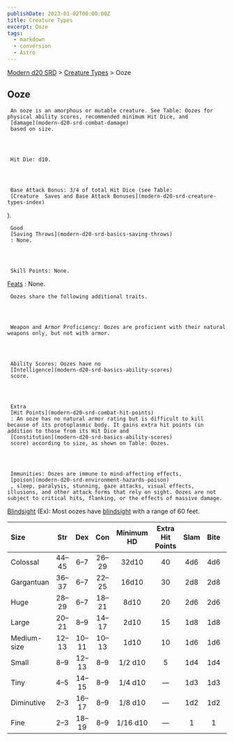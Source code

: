 ```yaml
---
publishDate: 2023-01-02T00:00:00Z
title: Creature Types
excerpt: Ooze
tags:
  - markdown
  - conversion
  - Astro
---
```


[Modern d20 SRD](/#modernD20) > [Creature Types](modern-d20-srd-creature-types-index) > Ooze

## Ooze




     An ooze is an amorphous or mutable creature. See Table: Oozes for physical ability scores, recommended minimum Hit Dice, and
     [damage](modern-d20-srd-combat-damage)
     based on size.




     Hit Die: d10.




     Base Attack Bonus: 3/4 of total Hit Dice (see Table:
     [Creature  Saves and Base Attack Bonuses](modern-d20-srd-creature-types-index)
).

     Good
     [Saving Throws](modern-d20-srd-basics-saving-throws)
     : None.




     Skill Points: None.

[Feats](modern-d20-srd-feats-index)
: None.

     Oozes share the following additional traits.




     Weapon and Armor Proficiency: Oozes are proficient with their natural weapons only, but not with armor.




     Ability Scores: Oozes have no
     [Intelligence](modern-d20-srd-basics-ability-scores)
     score.




     Extra
     [Hit Points](modern-d20-srd-combat-hit-points)
     : An ooze has no natural armor rating but is difficult to kill because of its protoplasmic body. It gains extra hit points (in addition to those from its Hit Dice and
     [Constitution](modern-d20-srd-basics-ability-scores)
     score) according to size, as shown on Table: Oozes.




     Immunities: Oozes are immune to mind-affecting effects,
     [poison](modern-d20-srd-environment-hazards-poison)
     , sleep, paralysis, stunning, gaze attacks, visual effects, illusions, and other attack forms that rely on sight. Oozes are not subject to critical hits, flanking, or the effects of massive damage.

[Blindsight](modern-d20-srd-special-abilities-blindsight)
(Ex): Most oozes have
[blindsight](modern-d20-srd-special-abilities-blindsight)
with a range of 60 feet.

| Size        | Str  | Dex  | Con  | Minimum HD | Extra Hit Points | Slam | Bite | Claw | Gore |
| :---------- | :--: | :--: | :--: | :--------: | :--------------: | :--: | :--: | :--: | ---: |
| Colossal    | 44–45 |  6–7  | 26–29 |   32d10    |        40        | 4d6  | 4d6  | 2d8  |  2d6 |
| Gargantuan  | 36–37 |  6–7  | 22–25 |   16d10    |        30        | 2d8  | 2d8  | 2d6  |  1d8 |
| Huge        | 28–29 |  6–7  | 18–21 |    8d10    |        20        | 2d6  | 2d6  | 2d4  |  1d6 |
| Large       | 20–21 |  8–9  | 14–17 |    2d10    |        15        | 1d8  | 1d8  | 1d6  |  1d4 |
| Medium-size | 12–13 | 10–11 | 10–13 |    1d10    |        10        | 1d6  | 1d6  | 1d4  |  1d3 |
| Small       |  8–9  | 12–13 |  8–9  |  1/2 d10   |        5         | 1d4  | 1d4  | 1d3  |  1d2 |
| Tiny        |  4–5  | 14–15 |  8–9  |  1/4 d10   |         —         | 1d3  | 1d3  | 1d2  |    1 |
| Diminutive  |  2–3  | 16–17 |  8–9  |  1/8 d10   |         —         | 1d2  | 1d2  |  1   |     — |
| Fine        |  2–3  | 18–19 |  8–9  |  1/16 d10  |         —         |  1   |  1   |   —   |     — |
